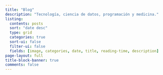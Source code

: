 ```yaml
---
title: "Blog"
description: "Tecnología, ciencia de datos, programación y medicina."
listing:
  contents: posts
  sort: "date desc"
  type: grid
  categories: true
  sort-ui: false
  filter-ui: false
  fields: [image, categories, date, title, reading-time, description]
page-layout: full
title-block-banner: true
comments: false
---
```

